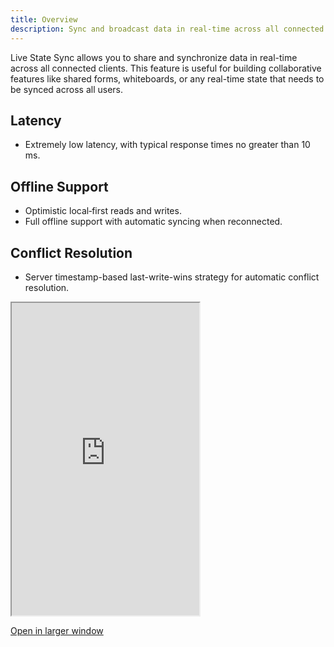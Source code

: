 ```yaml
---
title: Overview
description: Sync and broadcast data in real-time across all connected clients.
---
```


Live State Sync allows you to share and synchronize data in real-time across all connected clients. This feature is useful for building collaborative features like shared forms, whiteboards, or any real-time state that needs to be synced across all users.


## Latency
- Extremely low latency, with typical response times no greater than 10 ms.

## Offline Support
- Optimistic local‑first reads and writes.
- Full offline support with automatic syncing when reconnected.

## Conflict Resolution
- Server timestamp-based last-write-wins strategy for automatic conflict resolution.


 <Frame>
  <iframe
    src="https://landing-page-demo-velt.vercel.app/?feature=live-state-sync&layout=horizontal"
    className="w-full"
    height="500px"
  ></iframe>
  </Frame>

[Open in larger window](https://landing-page-demo-velt.vercel.app/?feature=live-state-sync&layout=horizontal)